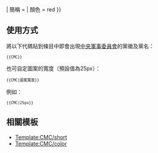 {{political party
| 黨徽 = China Emblem PLA.svg
| 大小 = {{{1|25px}}}
| 名稱 = {{#switch:{{int:Conversionname}}|zh|zh-hans|zh-cn|zh-sg=中央军事委员会|zh-hant|zh-tw|zh-hk=中央軍事委員會}}
| 簡稱 =
| 顏色 = red
}}<noinclude>

== 使用方式 ==
將以下代碼貼到條目中即會出現[[中央軍事委員會]]的黨徽及黨名：
<small><pre>{{CMC}}</pre></small>
也可自定圖案的寬度（預設值為25px）：
<small><pre>{{CMC|圖案寬度}}</pre></small>
例如：
<small><pre>{{CMC|25px}}</pre></small>

== 相關模板 ==
* [[Template:CMC/short]]
* [[Template:CMC/color]]

[[Category:政治模板|{{PAGENAME}}]]
</noinclude>